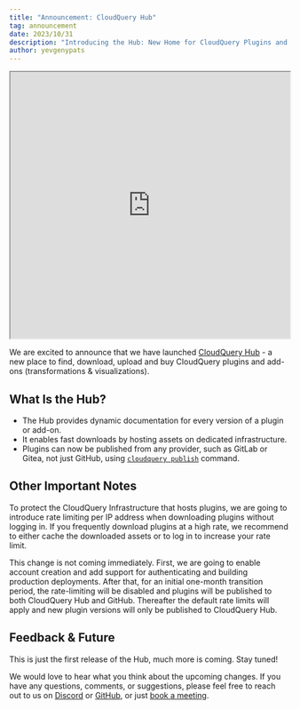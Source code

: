 ```yaml
---
title: "Announcement: CloudQuery Hub"
tag: announcement
date: 2023/10/31
description: "Introducing the Hub: New Home for CloudQuery Plugins and Add-ons"
author: yevgenypats
---
```



<BlogHeader/>
<iframe width="100%" height="480" src="https://www.youtube.com/embed/tJgzlZdXIPg"></iframe>

We are excited to announce that we have launched [CloudQuery Hub](https://hub.cloudquery.io) - a new place to find, download, upload and buy CloudQuery plugins and add-ons (transformations & visualizations).

## What Is the Hub?

- The Hub provides dynamic documentation for every version of a plugin or add-on.
- It enables fast downloads by hosting assets on dedicated infrastructure.
- Plugins can now be published from any provider, such as GitLab or Gitea, not just GitHub, using [`cloudquery publish`](https://www.cloudquery.io/docs/reference/cli/cloudquery_plugin_publish) command.

## Other Important Notes

To protect the CloudQuery Infrastructure that hosts plugins, we are going to introduce rate limiting per IP address when downloading plugins without logging in. If you frequently download plugins at a high rate, we recommend to either cache the downloaded assets or to log in to increase your rate limit.

This change is not coming immediately. First, we are going to enable account creation and add support for authenticating and building production deployments. After that, for an initial one-month transition period, the rate-limiting will be disabled and plugins will be published to both CloudQuery Hub and GitHub. Thereafter the default rate limits will apply and new plugin versions will only be published to CloudQuery Hub.

## Feedback & Future

This is just the first release of the Hub, much more is coming. Stay tuned!

We would love to hear what you think about the upcoming changes. If you have any questions, comments, or suggestions, please feel free to reach out to us on [Discord](https://cloudquery.io/discord) or [GitHub](https://github.com/cloudquery/plugin-sdk-python), or just [book a meeting](https://calendar.app.google/sAXWJWxfSEjUEsBAA).